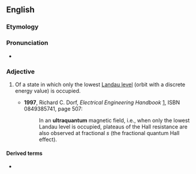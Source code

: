 ==English==

===Etymology===
{{prefix|ultra|quantum|lang=en}}

===Pronunciation===
* {{IPA|ˌɔltɹəˈkwɑntʌm|lang=en}}

===Adjective===
{{en-adj|-}}

# {{lb|en|physics}} Of a state in which only the lowest [[Landau level]] (orbit with a discrete energy value) is occupied.
#* '''1997''', Richard C. Dorf, ''Electrical Engineering Handbook'' [http://books.google.com/books?id=qP7HvuakLgEC], ISBN 0849385741, page 507:
#*: In an '''ultraquantum''' magnetic field, i.e., when only the lowest Landau level is occupied, plateaus of the Hall resistance are also observed at fractional ''s'' (the fractional quantum Hall effect).

====Derived terms====
* {{l|en|ultraquantum limit}}